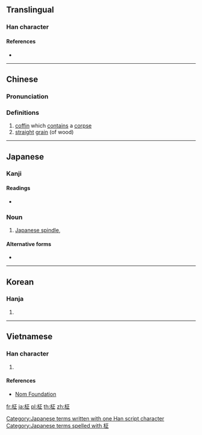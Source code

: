{{also|柩}}
==Translingual==

===Han character===
{{Han char|rn=75|rad=木|as=05|sn=9|four=|canj=DMYM|ids=⿰木正}}

====References====
* {{Han ref|kx=0521.121|dkj=14675|hdz=21176.110|uh=67FE|ud=26622}}

----

==Chinese==
{{zh-forms}}

===Pronunciation===
{{zh-pron
|m=jiù
|c=gau6
|mc=
|oc=
|ma=
|cat=n
}}

===Definitions===
# [[coffin]] which [[contain]]s a [[corpse]]
# [[straight]] [[grain]] (of wood)

----

==Japanese==

===Kanji===
{{ja-kanji|grade=|rs=木05}}

====Readings====
* {{ja-readings|on=[[きゅう]] (kyū)|kun=[[まさ]] (masa)}}

===Noun===
{{ja-noun|まさき|マサキ}}

# [[Japanese spindle]], {{taxlink|Euonymus japonicus|species|noshow=1}}

====Alternative forms====
* {{l|ja|正木}}

[[Category:Japanese terms written with one Han script character]]
[[Category:Japanese terms spelled with 柾]]

----

==Korean==

===Hanja===
{{ko-hanja|hangeul=[[구]], [[정]]|eumhun=|rv=gu, jeong|mr=ku, chŏng|y=kwu, ceng}}

# {{defn|lang=ko|sort=木05}}

----

==Vietnamese==

===Han character===
{{vi-readings|rs=木05|hanviet=chanh}}

# {{defn|lang=vi|sort=木05}}

====References====
* [http://nomfoundation.org/common/nom_details.php?codepoint=67fe Nom Foundation]

[[fr:柾]]
[[ja:柾]]
[[pl:柾]]
[[th:柾]]
[[zh:柾]]